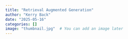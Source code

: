 ```yaml
---
title: "Retrieval Augmented Generation"
author: "Kerry Back"
date: "2025-05-16"
categories: []
image: "thumbnail.jpg"  # You can add an image later
---
```


